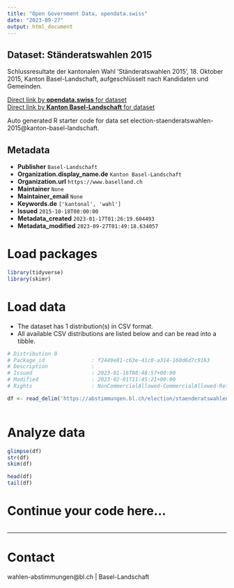 ```yaml
---
title: "Open Government Data, opendata.swiss"
date: "2023-09-27"
output: html_document
---
```


## Dataset: Ständeratswahlen 2015

Schlussresultate der kantonalen Wahl 'Ständeratswahlen 2015', 18. Oktober 2015, Kanton Basel-Landschaft, aufgeschlüsselt nach Kandidaten und Gemeinden.

[Direct link by **opendata.swiss** for dataset](https://opendata.swiss/de/dataset/standeratswahlen-20151)<br>
[Direct link by **Kanton Basel-Landschaft** for dataset](https://abstimmungen.bl.ch/election/staenderatswahlen-2015/data)

Auto generated R starter code for data set election-staenderatswahlen-2015@kanton-basel-landschaft.

## Metadata

- **Publisher** `Basel-Landschaft`
- **Organization.display_name.de** `Kanton Basel-Landschaft`
- **Organization.url** `https://www.baselland.ch`
- **Maintainer** `None`
- **Maintainer_email** `None`
- **Keywords.de** `['kantonal', 'wahl']`
- **Issued** `2015-10-18T00:00:00`
- **Metadata_created** `2023-01-17T01:26:19.604493`
- **Metadata_modified** `2023-09-27T01:49:18.634057`


# Load packages

```r

library(tidyverse)
library(skimr)

```

# Load data

-   The dataset has 1 distribution(s) in CSV format.
-   All available CSV distributions are listed below and can be read into a tibble.

```r

# Distribution 0
# Package_id               : f2449e81-c63e-41c0-a314-160d6d7c9163
# Description              : 
# Issued                   : 2023-01-16T08:48:57+00:00
# Modified                 : 2023-02-01T11:45:21+00:00
# Rights                   : NonCommercialAllowed-CommercialAllowed-ReferenceRequired

df <- read_delim('https://abstimmungen.bl.ch/election/staenderatswahlen-2015/data-csv')



```

# Analyze data

```r

glimpse(df)
str(df)
skim(df)

head(df)
tail(df)

```

# Continue your code here...

```r

```

------------------------------------------------------------------------

# Contact

wahlen-abstimmungen@bl.ch | Basel-Landschaft

